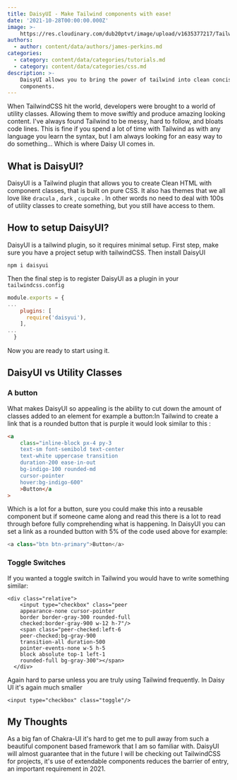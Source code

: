 ```yaml
---
title: DaisyUI - Make Tailwind components with ease!
date: '2021-10-28T00:00:00.000Z'
image: >-
    https://res.cloudinary.com/dub20ptvt/image/upload/v1635377217/Tailwind_uryoth.webp
authors:
  - author: content/data/authors/james-perkins.md
categories:
  - category: content/data/categories/tutorials.md
  - category: content/data/categories/css.md
description: >-
    DaisyUI allows you to bring the power of tailwind into clean concise
    components.
---
```


When TailwindCSS hit the world, developers were brought to a world of utility classes. Allowing them to move swiftly and produce amazing looking content. I've always found Tailwind to be messy, hard to follow, and bloats code lines. This is fine if you spend a lot of time with Tailwind as with any language you learn the syntax, but I am always looking for an easy way to do something... Which is where Daisy UI comes in.

###

<youtube url="https://youtu.be/hM9fENyAquM" />

## What is DaisyUI?

DaisyUI is a Tailwind plugin that allows you to create Clean HTML with component classes, that is built on pure CSS. It also has themes that we all love like `dracula` , `dark` , `cupcake` . In other words no need to deal with 100s of utility classes to create something, but you still have access to them.

## How to setup DaisyUI?

DaisyUI is a tailwind plugin, so it requires minimal setup. First step, make sure you have a project setup with tailwindCSS. Then install DaisyUI

```shell
npm i daisyui
```

Then the final step is to register DaisyUI as a plugin in your `tailwindcss.config`

```javascript
module.exports = {
...
    plugins: [
      require('daisyui'),
    ],
...
  }
```

Now you are ready to start using it.

## DaisyUI vs Utility Classes

### A button

What makes DaisyUI so appealing is the ability to cut down the amount of classes added to an element for example a button:In Tailwind to create a link that is a rounded button that is purple it would look similar to this :

```html
<a
    class="inline-block px-4 py-3
    text-sm font-semibold text-center
    text-white uppercase transition
    duration-200 ease-in-out
    bg-indigo-100 rounded-md
    cursor-pointer
    hover:bg-indigo-600"
    >Button</a
>
```

Which is a lot for a button, sure you could make this into a reusable component but if someone came along and read this there is a lot to read through before fully comprehending what is happening. In DaisyUI you can set a link as a rounded button with 5% of the code used above for example:

```javascript
<a class="btn btn-primary">Button</a>
```

### Toggle Switches

If you wanted a toggle switch in Tailwind you would have to write something similar:

```
<div class="relative">
    <input type="checkbox" class="peer
    appearance-none cursor-pointer
    border border-gray-300 rounded-full
    checked:border-gray-900 w-12 h-7"/>
    <span class="peer-checked:left-6
    peer-checked:bg-gray-900
    transition-all duration-500
    pointer-events-none w-5 h-5
    block absolute top-1 left-1
    rounded-full bg-gray-300"></span>
  </div>
```

Again hard to parse unless you are truly using Tailwind frequently. In Daisy UI it's again much smaller

```
<input type="checkbox" class="toggle"/>

```

## My Thoughts

As a big fan of Chakra-UI it's hard to get me to pull away from such a beautiful component based framework that I am so familiar with. DaisyUI will almost guarantee that in the future I will be checking out TailwindCSS for projects, it's use of extendable components reduces the barrier of entry, an important requirement in 2021.
